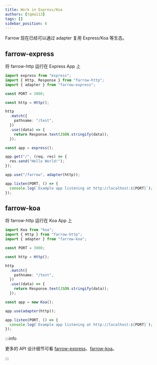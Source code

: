 ```yaml
---
title: Work in Express/Koa
authors: [tqma113]
tags: []
sidebar_position: 6
---
```


Farrow 现在已经可以通过 adapter 复用 Express/Koa 等生态。

## farrow-express

将 farrow-http 运行在 Express App 上 

```ts
import express from "express";
import { Http, Response } from "farrow-http";
import { adapter } from "farrow-express";

const PORT = 3000;

const http = Http();

http
  .match({
    pathname: "/test",
  })
  .use((data) => {
    return Response.text(JSON.stringify(data));
  });

const app = express();

app.get("/", (req, res) => {
  res.send("Hello World!");
});

app.use("/farrow", adapter(http));

app.listen(PORT, () => {
  console.log(`Example app listening at http://localhost:${PORT}`);
});
```

## farrow-koa

将 farrow-http 运行在 Koa App 上

```ts
import Koa from "koa";
import { Http } from "farrow-http";
import { adapter } from "farrow-koa";

const PORT = 3000;

const http = Http();

http
  .match({
    pathname: "/test",
  })
  .use((data) => {
    return Response.text(JSON.stringify(data));
  });

const app = new Koa();

app.use(adapter(http));

app.listen(PORT, () => {
  console.log(`Example app listening at http://localhost:${PORT}`);
});
```

:::info

更多的 API 设计细节可看 [farrow-express](../../api/http/03-farrow-express.mdx)、[farrow-koa](../../api/http/04-farrow-koa.mdx)。

:::
